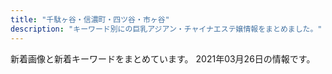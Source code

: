 ```yaml
---
title: "千駄ヶ谷・信濃町・四ツ谷・市ヶ谷"
description: "キーワード別にの巨乳アジアン・チャイナエステ嬢情報をまとめました。"
---
```


新着画像と新着キーワードをまとめています。
2021年03月26日の情報です。

<DmmAffiliateIns />
<KeywordTable
  shops={
    [
    {
        "img_links": [],
        "station": "\u56db\u8c37\u4e09\u4e01\u76ee\u99c52\u756a\u51fa\u53e3",
        "name": "\u7652\u3057\u306e\u5c4b",
        "url": "http://bimajo.ies.fun/",
        "keywords": {}
    },
    {
        "img_links": [
            "http://e-rosa.net/images/sejutu6.jpg",
            "http://e-rosa.net/images/002.jpg",
            "http://e-rosa.net/images/misa1.jpg",
            "http://e-rosa.net/images/yuyu.jpg",
            "http://e-rosa.net/images/rina0.jpg",
            "http://e-rosa.net/images/005.jpg",
            "http://e-rosa.net/images/yuyi.jpg",
            "http://e-rosa.net/images/te2.jpg",
            "http://e-rosa.net/images/meyi2.jpg",
            "http://e-rosa.net/images/risa.jpg",
            "http://e-rosa.net/images/girl_03.png",
            "http://e-rosa.net/images/g13.jpg",
            "http://e-rosa.net/images/tite-staff.png",
            "http://e-rosa.net/images/tite-magazine.png",
            "http://e-rosa.net/images/rina2.jpg",
            "http://e-rosa.net/images/yuri.jpg",
            "http://e-rosa.net/images/access3.jpg",
            "http://e-rosa.net/images/right_top.png",
            "http://e-rosa.net/images/k1.jpg",
            "http://e-rosa.net/images/meyi1.jpg",
            "http://e-rosa.net/images/news_bottom.jpg",
            "http://e-rosa.net/images/004.jpg",
            "http://e-rosa.net/images/pagetop.png",
            "http://e-rosa.net/images/girlx_top.png",
            "http://e-rosa.net/images/ayaka.jpg",
            "http://e-rosa.net/images/ha.jpg",
            "http://e-rosa.net/images/001.jpg",
            "http://e-rosa.net/images/right_bottom.png",
            "http://e-rosa.net/images/nei_01.png",
            "http://e-rosa.net/images/nei_03.png",
            "http://e-rosa.net/images/003.jpg",
            "http://e-rosa.net/images/006.jpg",
            "http://e-rosa.net/images/haruka.jpg",
            "http://e-rosa.net/images/news_top.jpg",
            "http://e-rosa.net/images/rina1.jpg",
            "http://e-rosa.net/images/grande.jpg",
            "http://e-rosa.net/images/rimi.jpg",
            "http://e-rosa.net/images/gg1.png",
            "http://e-rosa.net/images/009.jpg",
            "http://e-rosa.net/images/noimage.jpg",
            "http://e-rosa.net/images/aya1.jpg",
            "http://e-rosa.net/images/girl_01.png",
            "http://e-rosa.net/images/g1.jpg",
            "http://e-rosa.net/images/sejutu1.jpg",
            "http://e-rosa.net/images/aya2.jpg",
            "http://e-rosa.net/images/te3.jpg",
            "http://e-rosa.net/images/mimi.jpg",
            "http://e-rosa.net/images/tite-link.png",
            "http://e-rosa.net/images/ddd.jpg",
            "http://e-rosa.net/images/mio.jpg",
            "http://e-rosa.net/images/girl_top.png",
            "http://e-rosa.net/images/sejutu5.jpg",
            "http://e-rosa.net/images/te1.jpg",
            "http://e-rosa.net/images/sejutu2.jpg",
            "http://e-rosa.net/images/yuna.jpg"
        ],
        "station": "\u56db\u8c37\u4e09\u4e01\u76ee\u99c52\u756a",
        "keywords": {},
        "url": "http://e-rosa.net/",
        "name": "ROSA"
    },
    {
        "img_links": [
            "http://l-rlx.com/images/index_16.jpg",
            "http://l-rlx.com/images/index_21.jpg",
            "http://l-rlx.com/images/03.jpg",
            "http://l-rlx.com/girl/08.jpg",
            "http://l-rlx.com/images/02.jpg",
            "http://l-rlx.com/girl/00.jpg",
            "http://l-rlx.com/images/staff_09.jpg",
            "http://l-rlx.com/girl/01.jpg",
            "http://l-rlx.com/images/index_14.jpg",
            "http://l-rlx.com/images/01.jpg",
            "http://l-rlx.com/images/index_06.jpg",
            "http://l-rlx.com/images/index_07.jpg",
            "http://l-rlx.com/girl/04.jpg",
            "http://l-rlx.com/images/index_03.jpg",
            "http://l-rlx.com/images/rec_09.jpg",
            "http://l-rlx.com/images/sub_09.jpg",
            "http://l-rlx.com/images/index_20.jpg",
            "http://l-rlx.com/images/index_01.jpg",
            "http://l-rlx.com/images/rec.jpg",
            "http://l-rlx.com/images/index_04.jpg",
            "http://l-rlx.com/images/index_12.jpg",
            "http://l-rlx.com/girl/03.jpg",
            "http://l-rlx.com/girl/02.jpg",
            "http://l-rlx.com/images/index_02.jpg",
            "http://l-rlx.com/girl/05.jpg",
            "http://l-rlx.com/images/index_05.jpg",
            "http://l-rlx.com/images/info_09.jpg",
            "http://l-rlx.com/images/info.jpg",
            "http://l-rlx.com/images/index_17.jpg"
        ],
        "url": "http://l-rlx.com/",
        "station": "\u56db\u8c37\u4e09\u4e01\u76ee\u99c52\u756a\u53e3",
        "name": "\u30aa\u30fc\u30ed\u30e9",
        "keywords": {}
    },
    {
        "station": "\u9eb9\u753a\u99c51\u756a\u51fa\u53e3",
        "url": "http://xn--vckg5a9gug.in.net/",
        "name": "Moon",
        "keywords": {},
        "img_links": [
            "http://xn--vckg5a9gug.in.net/images/cg07.jpg",
            "http://xn--vckg5a9gug.in.net/images/cg06.jpg",
            "http://xn--vckg5a9gug.in.net/images/cg05.jpg",
            "http://xn--vckg5a9gug.in.net/images/cg03.jpg",
            "http://xn--vckg5a9gug.in.net/images/top.png",
            "http://xn--vckg5a9gug.in.net/link/menlog.jpg",
            "http://xn--vckg5a9gug.in.net/images/evetop.png",
            "http://xn--vckg5a9gug.in.net/images/news.png",
            "http://xn--vckg5a9gug.in.net/images/cg04.jpg",
            "http://xn--vckg5a9gug.in.net/images/staff_s.png"
        ]
    },
    {
        "img_links": [],
        "station": "\u56db\u8c37\u4e09\u4e01\u76ee\u99c52\u756a\u51fa\u53e3",
        "keywords": {},
        "url": "http://aqua.jpn.cm/",
        "name": "\u5149\u540d"
    },
    {
        "name": "\u305f\u3093\u307d\u307d",
        "keywords": {
            "85": 16,
            "86": 4,
            "C": 15,
            "84": 4,
            "D": 24
        },
        "img_links": [
            "https://tanpopo.tyo.cm/photos/sites/43/2021/03/2021032601573011.jpg",
            "https://tanpopo.tyo.cm/images/service4.jpg",
            "https://tanpopo.tyo.cm/photos/sites/43/2021/03/2021032601572927.jpg",
            "https://tanpopo.tyo.cm/photos/sites/43/2021/03/202103260157281.jpg",
            "https://tanpopo.tyo.cm/images/service3.jpg",
            "https://tanpopo.tyo.cm/photos/sites/43/2021/03/2021031408034299.jpg",
            "https://tanpopo.tyo.cm/images/sp_mainimg.jpg",
            "https://tanpopo.tyo.cm/photos/sites/43/2021/03/2021032601572729.jpg",
            "https://tanpopo.tyo.cm/images/service2.jpg",
            "https://tanpopo.tyo.cm/photos/sites/43/2021/03/2021031408034196.jpg",
            "https://tanpopo.tyo.cm/images/mainimg.jpg",
            "https://tanpopo.tyo.cm/photos/sites/43/2021/03/2021031408034382.jpg",
            "https://tanpopo.tyo.cm/photos/sites/43/2021/03/2021031408034074.jpg",
            "https://tanpopo.tyo.cm/images/pagetop.png",
            "https://tanpopo.tyo.cm/images/service1.jpg",
            "https://tanpopo.tyo.cm/images/img_teaser.jpg",
            "https://tanpopo.tyo.cm/images/sp_img_teaser.jpg"
        ],
        "station": "\u56db\u8c37\u4e09\u4e01\u76ee\u99c52\u756a",
        "url": "https://tanpopo.tyo.cm/"
    },
    {
        "keywords": {
            "C": 14
        },
        "img_links": [
            "http://e-yotsuya.net/images/g3.jpg",
            "http://e-yotsuya.net/images/g6.jpg",
            "http://e-yotsuya.net/images/g5.jpg",
            "http://e-yotsuya.net/images/g9.jpg",
            "http://e-yotsuya.net/images/g8.jpg",
            "http://e-yotsuya.net/images/room.jpg",
            "http://e-yotsuya.net/images/news-tit1.jpg",
            "http://e-yotsuya.net/images/baner2.jpg",
            "http://e-yotsuya.net/images/top.jpg",
            "http://e-yotsuya.net/images/news-tit.png",
            "http://e-yotsuya.net/images/baner.jpg",
            "http://e-yotsuya.net/images/g4.jpg",
            "http://e-yotsuya.net/images/g1.jpg",
            "http://e-yotsuya.net/images/tite-staff1.jpg",
            "http://e-yotsuya.net/images/mobile.png",
            "http://e-yotsuya.net/images/top2.png",
            "http://e-yotsuya.net/images/g2.jpg",
            "http://e-yotsuya.net/images/tite-staff.jpg",
            "http://e-yotsuya.net/images/g7.jpg"
        ],
        "station": "JR\u56db\u30c4\u8c37\u99c5\u8d64\u5742\u53e3",
        "name": "\u30b9\u30de\u30a4\u30eb",
        "url": "http://e-yotsuya.net/"
    },
    {
        "name": "\u767e\u5408",
        "img_links": [
            "http://lakulaku.info/img/5-4.jpg",
            "http://lakulaku.info/images/staff/momo.jpg",
            "http://lakulaku.info/images/staff/5-4.jpg",
            "http://lakulaku.info/images/titestaff.png",
            "http://lakulaku.info/images/staff/yumi.jpg",
            "http://lakulaku.info/images/staff/nena.jpg",
            "http://lakulaku.info/images/staff/mari.jpg",
            "http://lakulaku.info/swf/baner.jpg",
            "http://lakulaku.info/images/staff/5-2.jpg",
            "http://lakulaku.info/img/5-5.jpg",
            "http://lakulaku.info/img/5-3.jpg",
            "http://lakulaku.info/images/staff/sizuka.jpg",
            "http://lakulaku.info/img/rina.jpg",
            "http://lakulaku.info/img/5-2.jpg",
            "http://lakulaku.info/images/top.jpg",
            "http://lakulaku.info/images/staff/ai.jpg",
            "http://lakulaku.info/images/staff/ai-a.jpg",
            "http://lakulaku.info/images/mobile.png",
            "http://lakulaku.info/img/s06.jpg",
            "http://lakulaku.info/img/5-1.jpg",
            "http://lakulaku.info/images/staff/s06.jpg",
            "http://lakulaku.info/images/newtit.png",
            "http://lakulaku.info/images/staff/5-1.jpg",
            "http://lakulaku.info/images/staff/rina.jpg",
            "http://lakulaku.info/images/staff/5-3.jpg",
            "http://lakulaku.info/images/staff/5-5.jpg"
        ],
        "url": "http://lakulaku.info/",
        "keywords": {},
        "station": "\u56db\u8c37\u4e09\u4e01\u76ee\u99c52\u756a"
    },
    {
        "keywords": {},
        "station": "\u56db\u30c4\u8c37\u99c52\u756a\u53e3",
        "img_links": [],
        "name": "\u30c6\u30a3\u30e9\u30df\u30b9",
        "url": "https://juno-esthe.tokyo/"
    },
    {
        "img_links": [
            "http://1819-kizuna.work/img/st024.jpg",
            "http://1819-kizuna.work/img/st023.jpg",
            "http://1819-kizuna.work/i/img/st24.jpg",
            "http://1819-kizuna.work/i/img/skr.png",
            "http://1819-kizuna.work/img/1F33C.png",
            "http://1819-kizuna.work/i/img/st25.jpg",
            "http://1819-kizuna.work/i/img/s2.jpg",
            "http://1819-kizuna.work/img/s23.jpg",
            "http://1819-kizuna.work/img/st030.jpg",
            "http://1819-kizuna.work/img/s31.jpg",
            "http://1819-kizuna.work/i/img/s6.jpg",
            "http://1819-kizuna.work/i/img/st023.jpg",
            "http://1819-kizuna.work/i/img/r2.jpg",
            "http://1819-kizuna.work/img/s25.jpg",
            "http://1819-kizuna.work/i/img/st031.jpg",
            "http://1819-kizuna.work/img/st30.jpg",
            "http://1819-kizuna.work/img/fla.jpg",
            "http://1819-kizuna.work/img/s24.jpg",
            "http://1819-kizuna.work/i/img/jk.jpg",
            "http://1819-kizuna.work/img/1F353.png",
            "http://1819-kizuna.work/i/img/r3.jpg",
            "http://1819-kizuna.work/img/st25.jpg",
            "http://1819-kizuna.work/img/st31.jpg",
            "http://1819-kizuna.work/img/botton.jpg",
            "http://1819-kizuna.work/i/img/st30.jpg",
            "http://1819-kizuna.work/img/st24.jpg",
            "http://1819-kizuna.work/i/img/st23.jpg",
            "http://1819-kizuna.work/i/img/s4.jpg",
            "http://1819-kizuna.work/img/bottom.jpg",
            "http://1819-kizuna.work/i/img/st030.jpg",
            "http://1819-kizuna.work/i/img/st024.jpg",
            "http://1819-kizuna.work/i/img/s1.jpg",
            "http://1819-kizuna.work/img/1F339.png",
            "http://1819-kizuna.work/i/img/s3.jpg",
            "http://1819-kizuna.work/img/st23.jpg",
            "http://1819-kizuna.work/img/jk.jpg",
            "http://1819-kizuna.work/i/img/st31.jpg",
            "http://1819-kizuna.work/img/1F60A.png",
            "http://1819-kizuna.work/i/img/r1.jpg",
            "http://1819-kizuna.work/img/mo.png",
            "http://1819-kizuna.work/i/img/s5.jpg",
            "http://1819-kizuna.work/img/1F431.png",
            "http://1819-kizuna.work/img/s30.jpg",
            "http://1819-kizuna.work/i/img/r4.jpg",
            "http://1819-kizuna.work/img/1F351.png",
            "http://1819-kizuna.work/img/skr.png",
            "http://1819-kizuna.work/img/st031.jpg"
        ],
        "station": "\u56db\u8c37\u4e09\u4e01\u76ee\u99c53\u756a\u51fa\u53e3",
        "name": "1819\uff5e\u7d46",
        "keywords": {
            "84": 2,
            "D": 5,
            "85": 4,
            "C": 12,
            "86": 2
        },
        "url": "http://1819-kizuna.work/"
    }
]
}
/>
<DmmAffiliateScript />
